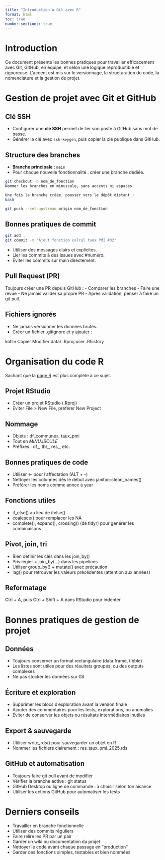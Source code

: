 ```yaml
---
title: "Introduction à Git avec R"
format: html
toc: true
number-sections: true
---
```


# Introduction

Ce document présente les bonnes pratiques pour travailler efficacement avec Git, GitHub, en équipe, et selon une logique reproductible et rigoureuse. L'accent est mis sur le versionnage, la structuration du code, la nomenclature et la gestion de projet.

# Gestion de projet avec Git et GitHub

## Clé SSH

- Configurer une **clé SSH** permet de lier son poste à GitHub sans mot de passe.
- Générer la clé avec `ssh-keygen`, puis copier la clé publique dans GitHub.

## Structure des branches

- **Branche principale** : `main`
- Pour chaque nouvelle fonctionnalité : créer une branche dédiée.

```bash
git checkout -b nom_de_fonction
Nommer les branches en minuscule, sans accents ni espaces.

Une fois la branche créée, pousser vers le dépôt distant :
bash
```

```bash
git push --set-upstream origin nom_de_fonction
```

## Bonnes pratiques de commit
```bash
git add .
git commit -m "Ajout fonction calcul taux PMI #32"
```

- Utiliser des messages clairs et explicites.
- Lier les commits à des issues avec #numéro.
- Éviter les commits sur main directement.

## Pull Request (PR)
Toujours créer une PR depuis GitHub :
- Comparer les branches
- Faire une revue
- Ne jamais valider sa propre PR
- Après validation, penser à faire un git pull.

## Fichiers ignorés
- Ne jamais versionner les données brutes.
- Créer un fichier .gitignore et y ajouter :

kotlin
Copier
Modifier
data/
.Rproj.user
.Rhistory

# Organisation du code R

Sachant que la [page R](R_dplyr_tidyr.qmd) est plus complète à ce sujet.

## Projet RStudio
- Créer un projet RStudio (.Rproj)
- Éviter File > New File, préférer New Project

## Nommage
- Objets : df_communes, taux_pmi
- Tout en *MINUJSCULE*
- Préfixes : df_, tbl_, res_, etc.

## Bonnes pratiques de code
- Utiliser <- pour l'affectation (ALT + -)
- Nettoyer les colonnes dès le début avec janitor::clean_names()
- Préférer les noms comme annee à year

## Fonctions utiles
- if_else() au lieu de ifelse()
- coalesce() pour remplacer les NA
- complete(), expand(), crossing() (de tidyr) pour générer les combinaisons

## Pivot, join, tri
- Bien définir les clés dans les join_by()
- Privilégier + join_by(...) dans les pipelines
- Utiliser group_by() + mutate() avec précaution
- lag() pour retrouver les valeurs précédentes (attention aux années)

## Reformatage
Ctrl + A, puis Ctrl + Shift + A dans RStudio pour indenter

# Bonnes pratiques de gestion de projet
## Données
- Toujours conserver un format rectangulaire (data.frame, tibble)
- Les listes sont utiles pour des résultats groupés, ou des outputs complexes
- Ne pas stocker les données sur Git

## Écriture et exploration
- Supprimer les blocs d'exploration avant la version finale
- Ajouter des commentaires pour les tests, explorations, ou anomalies
- Éviter de conserver les objets ou résultats intermédiaires inutiles

## Export & sauvegarde
- Utiliser write_rds() pour sauvegarder un objet en R
- Nommer les fichiers clairement : res_taux_pmi_2025.rds

## GitHub et automatisation
- Toujours faire git pull avant de modifier
- Vérifier la branche active : git status
- GitHub Desktop ou ligne de commande : à choisir selon ton aisance
- Utiliser les actions GitHub pour automatiser les tests

# Derniers conseils
- Travailler en branche fonctionnelle
- Utiliser des commits réguliers
- Faire relire les PR par un pair
- Garder un wiki ou documentation du projet
- Nettoyer le code avant chaque passage en "production"
- Garder des fonctions simples, testables et bien nommées



